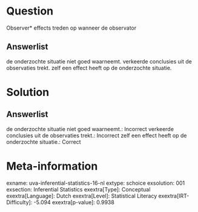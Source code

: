 Question
========

Observer* effects treden op wanneer de observator

Answerlist
----------

de onderzochte situatie niet goed waarneemt.
verkeerde conclusies uit de observaties trekt.
zelf een effect heeft op de onderzochte situatie.

Solution
========

Answerlist
----------

de onderzochte situatie niet goed waarneemt.: Incorrect
verkeerde conclusies uit de observaties trekt.: Incorrect
zelf een effect heeft op de onderzochte situatie.: Correct

Meta-information
================
exname: uva-inferential-statistics-16-nl
extype: schoice
exsolution: 001
exsection: Inferential Statistics
exextra[Type]: Conceptual
exextra[Language]: Dutch
exextra[Level]: Statistical Literacy
exextra[IRT-Difficulty]: -5.094
exextra[p-value]: 0.9938
